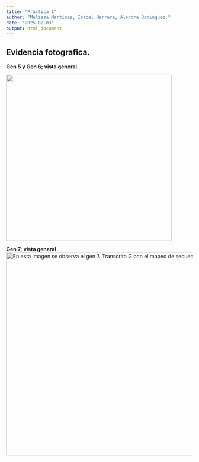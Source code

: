 ```yaml
---
title: "Práctica 1"
author: "Melissa Martínez, Isabel Herrera, Alondra Dominguez."
date: "2025-02-03"
output: html_document
---
```


## Evidencia fotografica.

**Gen 5 y Gen 6; vista general.**

![](images/gen 8.jpg){width="447"}

**Gen 7; vista general.** ![En esta imagen se observa el gen 7. Transcrito G con el mapeo de secuencias](images/gen%207.jpg){width="548"}
